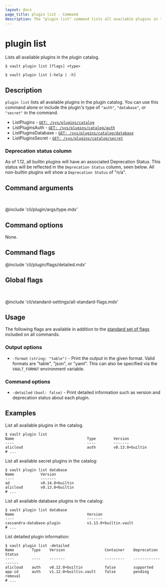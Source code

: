```yaml
---
layout: docs
page_title: plugin list - Command
description: The "plugin list" command lists all available plugins in the plugin catalog.
---
```


# plugin list

Lists all available plugins in the plugin catalog.

<CodeBlockConfig hideClipboard>

```shell-session
$ vault plugin list [flags] <type>

$ vault plugin list [-help | -h]
```

</CodeBlockConfig>

## Description

`plugin list` lists all available plugins in the plugin catalog. You can use 
this command alone or include the plugin's type of `"auth"`, `"database"`, or 
`"secret"` in the command.

<Tip title="Related API endpoints">

- ListPlugins - [`GET: /sys/plugins/catalog`](/vault/api-docs/system/plugins-catalog#list-plugins)
- ListPluginsAuth - [`GET: /sys/plugins/catalog/auth`](/vault/api-docs/system/plugins-catalog#list-plugins-1)
- ListPluginsDatabase - [`GET: /sys/plugins/catalog/database`](/vault/api-docs/system/plugins-catalog#list-plugins-1)
- ListPluginsSecret - [`GET: /sys/plugins/catalog/secret`](/vault/api-docs/system/plugins-catalog#list-plugins-1)

</Tip>

### Deprecation status column

As of 1.12, all builtin plugins will have an associated Deprecation
Status. This status will be reflected in the `Deprecation Status` column, seen
below. All non-builtin plugins will show a `Deprecation Status` of "n/a".

## Command arguments

<br />

@include 'cli/plugin/args/type.mdx'

## Command options

None.

## Command flags

@include 'cli/plugin/flags/detailed.mdx'

## Global flags

<br />

@include 'cli/standard-settings/all-standard-flags.mdx'

## Usage

The following flags are available in addition to the [standard set of
flags](/vault/docs/commands) included on all commands.

### Output options

- `-format` `(string: "table")` - Print the output in the given format. Valid
  formats are "table", "json", or "yaml". This can also be specified via the
  `VAULT_FORMAT` environment variable.

### Command options

- `-detailed` `(bool: false)` - Print detailed information such as version and
deprecation status about each plugin.


## Examples

List all available plugins in the catalog.

```shell-session
$ vault plugin list
Name                                 Type        Version
----                                 ----        -------
alicloud                             auth        v0.13.0+builtin
# ...
```

List all available secret plugins in the catalog:

```shell-session
$ vault plugin list database
Name            Version
----            -------
ad              v0.14.0+builtin
alicloud        v0.13.0+builtin
# ...
```

List all available database plugins in the catalog:

```shell-session
$ vault plugin list database
Name                                 Version
----                                 -------
cassandra-database-plugin            v1.13.0+builtin.vault
# ...
```

List detailed plugin information:

```shell-session
$ vault plugin list -detailed
Name        Type    Version                  Container    Deprecation Status
----        ----    -------                  ---------    ------------------
alicloud    auth    v0.12.0+builtin          false        supported
app-id      auth    v1.12.0+builtin.vault    false        pending removal
# ...
```